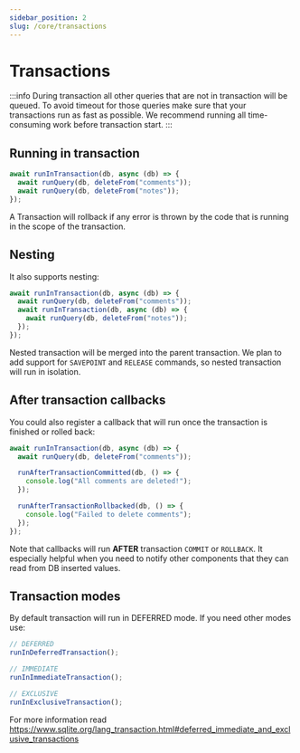 ```yaml
---
sidebar_position: 2
slug: /core/transactions
---
```


# Transactions

:::info
During transaction all other queries that are not in transaction will be queued. To avoid
timeout for those queries make sure that your transactions run as fast as possible. We recommend running 
all time-consuming work before transaction start.
:::

## Running in transaction

```typescript
await runInTransaction(db, async (db) => {
  await runQuery(db, deleteFrom("comments"));
  await runQuery(db, deleteFrom("notes"));
});
```

A Transaction will rollback if any error is thrown by the code that is running in the scope of the transaction.

## Nesting

It also supports nesting:

```typescript
await runInTransaction(db, async (db) => {
  await runQuery(db, deleteFrom("comments"));
  await runInTransaction(db, async (db) => {
    await runQuery(db, deleteFrom("notes"));
  });
});
```

Nested transaction will be merged into the parent transaction. We plan to add support
for `SAVEPOINT` and `RELEASE` commands, so nested transaction will run in isolation.

## After transaction callbacks

You could also register a callback that will run once the transaction is finished or rolled back:

```typescript
await runInTransaction(db, async (db) => {
  await runQuery(db, deleteFrom("comments"));

  runAfterTransactionCommitted(db, () => {
    console.log("All comments are deleted!");
  });

  runAfterTransactionRollbacked(db, () => {
    console.log("Failed to delete comments");
  });
});
```

Note that callbacks will run **AFTER** transaction `COMMIT` or `ROLLBACK`. It especially helpful when you need
to notify other components that they can read from DB inserted values.

## Transaction modes

By default transaction will run in DEFERRED mode. If you need other modes use:

```typescript
// DEFERRED
runInDeferredTransaction();

// IMMEDIATE
runInImmediateTransaction();

// EXCLUSIVE
runInExclusiveTransaction();
```

For more information read https://www.sqlite.org/lang_transaction.html#deferred_immediate_and_exclusive_transactions
